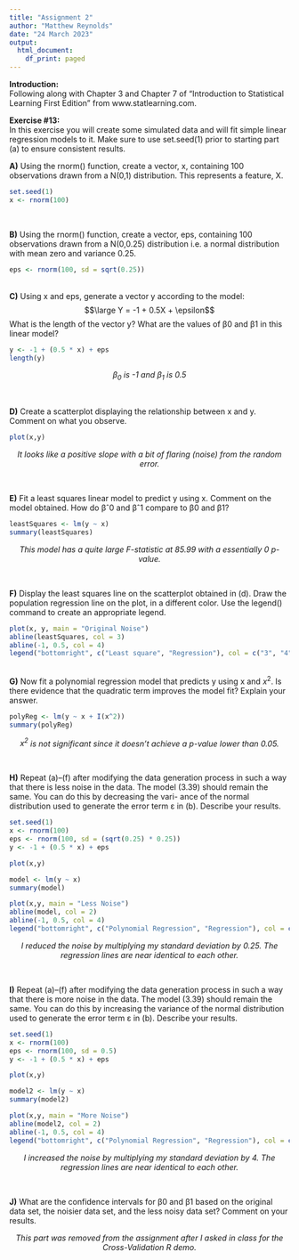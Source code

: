 ```yaml
---
title: "Assignment 2"
author: "Matthew Reynolds"
date: "24 March 2023"
output:
  html_document:
    df_print: paged
---
```

<b>Introduction:</b>\
Following along with Chapter 3 and Chapter 7 of "Introduction to Statistical Learning First Edition" from www.statlearning.com.

<b>Exercise #13:</b>\
In this exercise you will create some simulated data and will fit simple linear regression models to it. Make sure to use set.seed(1) prior to starting part (a) to ensure consistent results.

<b>A)</b> Using the rnorm() function, create a vector, x, containing 100 observations drawn from a N(0,1) distribution. This represents a feature, X.
```r
set.seed(1)
x <- rnorm(100)
```
\

<b>B)</b> Using the rnorm() function, create a vector, eps, containing 100 observations drawn from a N(0,0.25) distribution i.e. a normal distribution with mean zero and variance 0.25.
```r
eps <- rnorm(100, sd = sqrt(0.25))
```
\
<b>C)</b> Using x and eps, generate a vector y according to the model:\
$$\large Y = -1 + 0.5X + \epsilon$$
What is the length of the vector y? What are the values of β0 and β1 in this linear model?
```r
y <- -1 + (0.5 * x) + eps
length(y)
```
<center><i>$\beta_0$ is -1 and $\beta_1$ is 0.5</i></center>\ \

<b>D)</b> Create a scatterplot displaying the relationship between x and y. Comment on what you observe.
```r
plot(x,y)
```
<center><i>It looks like a positive slope with a bit of flaring (noise) from the random error.</i></center> \

<b>E)</b> Fit a least squares linear model to predict y using x. Comment on the model obtained. How do βˆ0 and βˆ1 compare to β0 and β1?
```r
leastSquares <- lm(y ~ x)
summary(leastSquares)
```
<center><i>This model has a quite large F-statistic at 85.99 with a essentially 0 p-value.</i></center> \

<b>F)</b> Display the least squares line on the scatterplot obtained in (d). Draw the population regression line on the plot, in a different color. Use the legend() command to create an appropriate legend.
```r
plot(x, y, main = "Original Noise")
abline(leastSquares, col = 3)
abline(-1, 0.5, col = 4)
legend("bottomright", c("Least square", "Regression"), col = c("3", "4"), lty = c(1, 1)) 
```
\
<b>G)</b> Now fit a polynomial regression model that predicts y using x and $x^2$. Is there evidence that the quadratic term improves the model fit? Explain your answer.
```r
polyReg <- lm(y ~ x + I(x^2))
summary(polyReg)
```
<center><i>$x^2$ is not significant since it doesn't achieve a p-value lower than 0.05.</i></center> \

<b>H)</b> Repeat (a)–(f) after modifying the data generation process in such a way that there is less noise in the data. The model (3.39) should remain the same. You can do this by decreasing the vari- ance of the normal distribution used to generate the error term ε in (b). Describe your results.
```r
set.seed(1)
x <- rnorm(100)
eps <- rnorm(100, sd = (sqrt(0.25) * 0.25))
y <- -1 + (0.5 * x) + eps
```

```r
plot(x,y)
```

```r
model <- lm(y ~ x)
summary(model)
```

```r
plot(x,y, main = "Less Noise")
abline(model, col = 2)
abline(-1, 0.5, col = 4)
legend("bottomright", c("Polynomial Regression", "Regression"), col = c("2", "4"), lty = c(1, 1)) 
```
<center><i>I reduced the noise by multiplying my \epsilon standard deviation by 0.25. The regression lines are near identical to each other.</i></center> \

<b>I)</b> Repeat (a)–(f) after modifying the data generation process in such a way that there is more noise in the data. The model (3.39) should remain the same. You can do this by increasing the variance of the normal distribution used to generate the error term ε in (b). Describe your results.
```r
set.seed(1)
x <- rnorm(100)
eps <- rnorm(100, sd = 0.5)
y <- -1 + (0.5 * x) + eps
```

```r
plot(x,y)
```

```r
model2 <- lm(y ~ x)
summary(model2)
```

```r
plot(x,y, main = "More Noise")
abline(model2, col = 2)
abline(-1, 0.5, col = 4)
legend("bottomright", c("Polynomial Regression", "Regression"), col = c("2", "4"), lty = c(1, 1)) 
```
<center><i>I increased the noise by multiplying my \epsilon standard deviation by 4. The regression lines are near identical to each other.</i></center> \

<b>J)</b> What are the confidence intervals for β0 and β1 based on the original data set, the noisier data set, and the less noisy data set? Comment on your results.

<center><i> This part was removed from the assignment after I asked in class for the Cross-Validation R demo. </i></center> \









